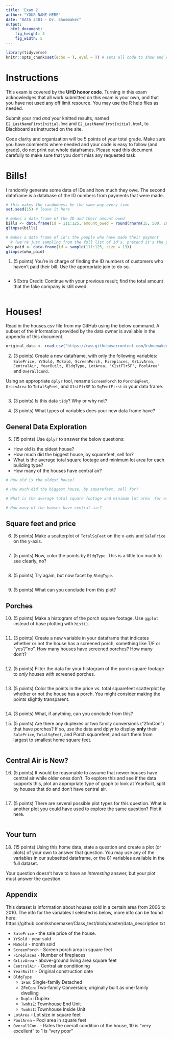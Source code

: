 ```yaml
---
title: 'Exam 2'
author: "YOUR NAME HERE"
date: "DATA 2401 - Dr. Shoemaker"
output:
  html_document:
    fig_height: 3
    fig_width: 5
---
```


```r
library(tidyverse)
knitr::opts_chunk$set(echo = T, eval = T) # sets all code to show and run
```

# Instructions 

This exam is covered by the **UHD honor code**. Turning in this exam acknowledges that all work submitted on this exam is
your own, and that you have not used any off limit resource. You may use the R help files as needed. 



Submit your rmd *and* your knitted results, named `E2_LastNameFirstInitial.Rmd` and `E2_LastNameFirstInitial.html`, to Blackboard as instructed on the site. 

Code clarity and organization will be 5 points of your total grade. Make sure you have comments where needed and your code is easy to follow (and grade), do not print out whole dataframes. Please read this document carefully to make sure that you don't miss any requested task. 





#  Bills! 

I randomly generate some data of IDs and how much they owe. The second dataframe is a database of the ID numbers from payments that were made. 

```r
# this makes the randomness be the same way every time
set.seed(15) # leave it here

# makes a data frame of the ID and their amount owed
bills <- data.frame(id = 111:125, amount_owed = round(rnorm(15, 500, 20),2))
glimpse(bills)

# makes a data frame of id's the people who have made their payment 
  # (we're just sampling from the full list of id's, pretend it's the people who sent in the money)
who_paid <- data.frame(id = sample(111:125, size = 13))
glimpse(who_paid)
```


1. (5 points) You're in charge of finding the ID numbers of customers who haven't paid their bill. Use the appropriate join to do so. 

```r

```

+ 5 Extra Credit: Continue with your previous result; find the total amount that the fake company is still owed. 
```r

```

#  Houses! 

Read in the houses.csv file from my GitHub using the below command. A subset of the information provided by the data owner is available in the appendix of this document.

```r
original_data <- read.csv("https://raw.githubusercontent.com/kshoemaker/Class_test/master/housedata.csv")
```

2. (3 points) Create a new dataframe, with only the following variables: `SalePrice, YrSold, MoSold, ScreenPorch, Fireplaces, GrLivArea, CentralAir, YearBuilt, BldgType, LotArea, 'X1stFlrSF', PoolArea'` and `OverallCond`. 

Using an appropriate `dplyr` tool, rename `ScreenPorch` to `PorchSqFeet`, `GrLivArea` to `TotalSqFeet`, and `X1stFlrSF` to `SqFeetFirst` in your data frame.



```r

```


3. (3 points) Is this data `tidy`? Why or why not? 

4. (3 points) What types of variables does your new data frame have? 


## General Data Exploration

5. (15 points) Use `dplyr` to answer the below questions: 

- How old is the oldest house? 
- How much did the biggest house, by squarefeet, sell for? 
- What is the average total square footage and minimum lot area  for each building type? 
- How many of the houses have central air? 

```r
# How old is the oldest house? 

# How much did the biggest house, by squarefeet, sell for? 

# What is the average total square footage and minimum lot area  for each building type?

# How many of the houses have central air? 

```



## Square feet and price

6. (5 points) Make a scatterplot of `TotalSqFeet` on the x-axis and `SalePrice` on the y-axis.

```r

```

7. (5 points) Now, color the points by `BldgType`. This is a little too much to see clearly, no? 

```r

```

8. (5 points) Try again, but now facet by `BldgType`. 

```r

```

9. (5 points) What can you conclude from this plot? 



## Porches

10. (5 points) Make a histogram of the porch square footage. Use `ggplot` instead of base plotting with `hist()`.

```r

```

11. (3 points) Create a new variable in your dataframe that indicates whether or not the house has a screened porch, something like T/F or "yes"/"no". How many houses have screened porches? How many don't? 

```r

```

12. (5 points) Filter the data for your histogram of the porch square footage to *only* houses *with* screened porches. 

```r

```


13. (5 points) Color the points in the price vs. total squarefeet scatterplot by whether or not the house has a porch. You might consider making the points slightly transparent. 

```r

```

14. (3 points) What, if anything, can you conclude from this? 

 
15. (5 points) Are there any duplexes or two family conversions ("2fmCon") that have porches? If so, use the data and dplyr to display **only** their `SalePrice`, `TotalSqFeet`, and Porch squarefeet, and sort them from largest to smallest home square feet. 

```r

```


## Central Air is New?

16. (5 points) It would be reasonable to assume that newer houses have central air while older ones don't.  To explore this and see if the data supports this, plot an appropriate type of graph to look at YearBuilt, split by houses that do and don't have central air.  

```r

```

17. (5 points) There are several possible plot types for this question. What is another plot you could have used to explore the same question?  Plot it here. 

```r

```


##  Your turn

18. (15 points) Using this home data, state a question and create a plot (or plots) of your own to answer that question. You may use any of the variables in our subsetted dataframe, or the 81 variables available in the full dataset. 

Your question doesn't have to have an *interesting* answer, but your plot must answer the question. 

 

\newpage




## Appendix

This dataset is information about houses sold in a certain area from 2006 to 2010. The info for the variables I selected is below, more info can be found here: https://github.com/kshoemaker/Class_test/blob/master/data_description.txt
 
 
* `SalePrice` - the sale price of the house. 
* `YrSold` - year sold 
* `MoSold` - month sold
* `ScreenPorch` - Screen porch area in square feet
* `Fireplaces` - Number of fireplaces
* `GrLivArea` - above-ground living area square feet
* `CentralAir` - Central air conditioning
* `YearBuilt` - Original construction date
* `BldgType`
  +   `1Fam`:	Single-family Detached	
  +   `2FmCon`:	Two-family Conversion; originally built as one-family dwelling
  +   `Duplx`:	Duplex
  +   `TwnhsE`:	Townhouse End Unit
  +   `TwnhsI`:	Townhouse Inside Unit
* `LotArea` -  Lot size in square feet
* `PoolArea` - Pool area in square feet
* `OverallCon.` - Rates the overall condition of the house, 10 is "very excellent" to 1 is "very poor"